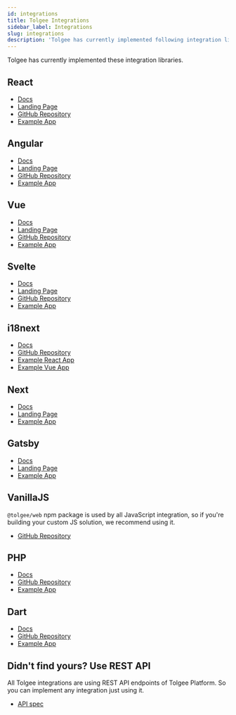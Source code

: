```yaml
---
id: integrations
title: Tolgee Integrations
sidebar_label: Integrations
slug: integrations
description: 'Tolgee has currently implemented following integration libraries: React, Angular, Vue, Svelte, i18next, Next, PHP, Gatsby and others.'
---
```


Tolgee has currently implemented these integration libraries.

## React

- [Docs](/docs/sdk/react/installation)
- [Landing Page](/integrations/react)
- [GitHub Repository](https://github.com/tolgee/tolgee-js/tree/main/packages/react)
- [Example App](https://github.com/tolgee/react-example)

## Angular

- [Docs](/docs/sdk/angular/installation)
- [Landing Page](/integrations/angular)
- [GitHub Repository](https://github.com/tolgee/tolgee-js/tree/main/packages/ngx)
- [Example App](https://github.com/tolgee/ngx-example)

## Vue

- [Docs](/docs/sdk/vue/installation)
- [Landing Page](/integrations/vue)
- [GitHub Repository](https://github.com/tolgee/tolgee-js/tree/main/packages/vue)
- [Example App](https://github.com/tolgee/vue-example)

## Svelte

- [Docs](/docs/sdk/svelte/installation)
- [Landing Page](/integrations/svelte)
- [GitHub Repository](https://github.com/tolgee/tolgee-js/tree/main/packages/svelte)
- [Example App](https://github.com/tolgee/svelte-example)

## i18next

- [Docs](/docs/sdk/i18next/installation)
- [GitHub Repository](https://github.com/tolgee/tolgee-js/tree/main/packages/i18next)
- [Example React App](https://github.com/tolgee/react-i18next-example)
- [Example Vue App](https://github.com/tolgee/vue-i18next-example)

## Next

- [Docs](/docs/sdk/react/ssr/next)
- [Landing Page](/integrations/next)
- [Example App](https://github.com/tolgee/next-example)

## Gatsby

- [Docs](/docs/sdk/react/ssr/gatsby)
- [Landing Page](/integrations/gatsby)
- [Example App](https://github.com/tolgee/gatsby-example)

## VanillaJS

`@tolgee/web` npm package is used by all JavaScript integration, so if you're building your custom
JS solution, we recommend using it.

- [GitHub Repository](https://github.com/tolgee/tolgee-js/packages/web)

## PHP

- [Docs](/docs/sdk/php)
- [GitHub Repository](https://github.com/tolgee/php)
- [Example App](https://github.com/tolgee/php-example)

## Dart

- [Docs](/docs/sdk/dart)
- [GitHub Repository](https://github.com/tolgee/dart)
- [Example App](https://github.com/tolgee/dart-example)

## Didn't find yours? Use REST API

All Tolgee integrations are using REST API endpoints of Tolgee Platform. So you can implement any integration just using it.

- [API spec](https://tolgee.io/api)
